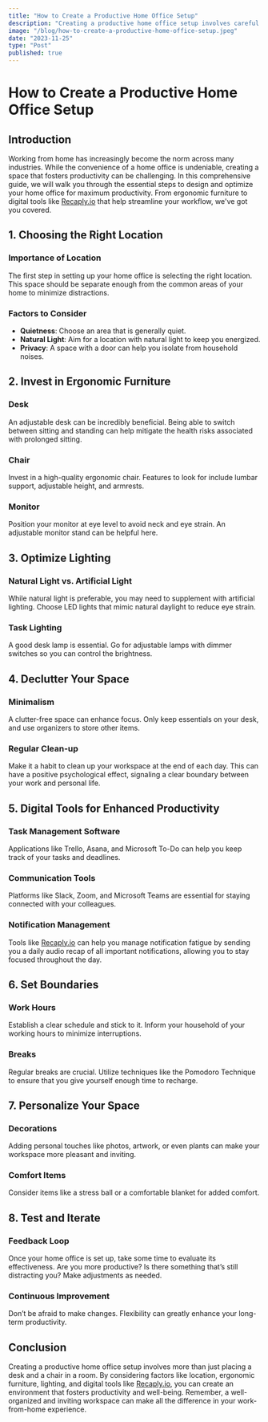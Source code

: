 ```yaml
---
title: "How to Create a Productive Home Office Setup"
description: "Creating a productive home office setup involves careful planning and execution. Start by choosing the right location that is quiet, well-lit, and private. Invest in ergonomic furniture like an adjustable desk and chair to ensure comfort and health. Optimize your lighting with a mix of natural and artificial light, and keep your workspace clutter-free to enhance focus. Utilize digital tools like [Recaply.io](https://Recaply.io) to manage your notifications and streamline your daily tasks. Set clear boundaries for work hours and breaks, and personalize your space to make it inviting. Regularly evaluate and tweak your setup for continuous improvement. A well-thought-out home office can significantly boost your productivity and work satisfaction."
image: "/blog/how-to-create-a-productive-home-office-setup.jpeg"
date: "2023-11-25"
type: "Post"
published: true
---
```


# How to Create a Productive Home Office Setup

## Introduction

Working from home has increasingly become the norm across many industries. While the convenience of a home office is undeniable, creating a space that fosters productivity can be challenging. In this comprehensive guide, we will walk you through the essential steps to design and optimize your home office for maximum productivity. From ergonomic furniture to digital tools like [Recaply.io](https://Recaply.io) that help streamline your workflow, we've got you covered.

## 1. Choosing the Right Location

### Importance of Location

The first step in setting up your home office is selecting the right location. This space should be separate enough from the common areas of your home to minimize distractions.

### Factors to Consider

- **Quietness**: Choose an area that is generally quiet.
- **Natural Light**: Aim for a location with natural light to keep you energized.
- **Privacy**: A space with a door can help you isolate from household noises.

## 2. Invest in Ergonomic Furniture

### Desk

An adjustable desk can be incredibly beneficial. Being able to switch between sitting and standing can help mitigate the health risks associated with prolonged sitting.

### Chair

Invest in a high-quality ergonomic chair. Features to look for include lumbar support, adjustable height, and armrests.

### Monitor

Position your monitor at eye level to avoid neck and eye strain. An adjustable monitor stand can be helpful here.

## 3. Optimize Lighting

### Natural Light vs. Artificial Light

While natural light is preferable, you may need to supplement with artificial lighting. Choose LED lights that mimic natural daylight to reduce eye strain.

### Task Lighting

A good desk lamp is essential. Go for adjustable lamps with dimmer switches so you can control the brightness.

## 4. Declutter Your Space

### Minimalism

A clutter-free space can enhance focus. Only keep essentials on your desk, and use organizers to store other items.

### Regular Clean-up

Make it a habit to clean up your workspace at the end of each day. This can have a positive psychological effect, signaling a clear boundary between your work and personal life.

## 5. Digital Tools for Enhanced Productivity

### Task Management Software

Applications like Trello, Asana, and Microsoft To-Do can help you keep track of your tasks and deadlines.

### Communication Tools

Platforms like Slack, Zoom, and Microsoft Teams are essential for staying connected with your colleagues.

### Notification Management

Tools like [Recaply.io](https://Recaply.io) can help you manage notification fatigue by sending you a daily audio recap of all important notifications, allowing you to stay focused throughout the day.

## 6. Set Boundaries

### Work Hours

Establish a clear schedule and stick to it. Inform your household of your working hours to minimize interruptions.

### Breaks

Regular breaks are crucial. Utilize techniques like the Pomodoro Technique to ensure that you give yourself enough time to recharge.

## 7. Personalize Your Space

### Decorations

Adding personal touches like photos, artwork, or even plants can make your workspace more pleasant and inviting.

### Comfort Items

Consider items like a stress ball or a comfortable blanket for added comfort.

## 8. Test and Iterate

### Feedback Loop

Once your home office is set up, take some time to evaluate its effectiveness. Are you more productive? Is there something that’s still distracting you? Make adjustments as needed.

### Continuous Improvement

Don’t be afraid to make changes. Flexibility can greatly enhance your long-term productivity.

## Conclusion

Creating a productive home office setup involves more than just placing a desk and a chair in a room. By considering factors like location, ergonomic furniture, lighting, and digital tools like [Recaply.io](https://Recaply.io), you can create an environment that fosters productivity and well-being. Remember, a well-organized and inviting workspace can make all the difference in your work-from-home experience.
